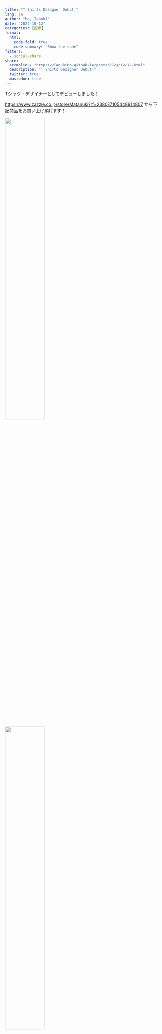 ```yaml
---
title: "T Shirts Designer Debut!"
lang: ja
author: "Ma, Tanuki"
date: "2024-10-12"
categories: [医療]
format:
  html:
    code-fold: true
    code-summary: "Show the code"
filters:
  - social-share
share:
  permalink: "https://TanukiMa.github.io/posts/2024/10/12.html"
  description: "T Shirts Designer Debut!"
  twitter: true
  mastodon: true
---
```


Tシャツ・デザイナーとしてデビューしました！

[https://www.zazzle.co.jp/store/Matanuki?rf=238037105448914807](https://www.zazzle.co.jp/store/Matanuki?rf=238037105448914807)
から下記商品をお買い上げ頂けます！

![](HPV-T-Shirts-men.png){width=50%}

![](HPV-T-Shirts-women.png){width=50%}

![](COSTAIVE-men.png){width=50%}

![](COSTAIVE-women.png){width=50%}

各ワクチン接種の記念に購入は如何でしょうか？
